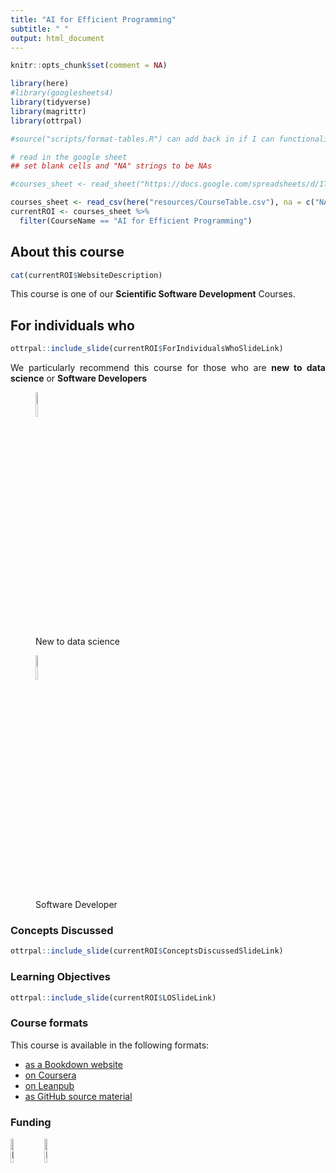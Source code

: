 ```yaml
---
title: "AI for Efficient Programming"
subtitle: " "
output: html_document
---
```


<style type="text/css">
  body{
  text-align: justify;
  text-justify: inter-word;
}
</style>

<style>
 pre {
        border: 0;
    }
</style>

```r
knitr::opts_chunk$set(comment = NA)
```
 
```r

library(here)
#library(googlesheets4)
library(tidyverse)
library(magrittr)
library(ottrpal)

#source("scripts/format-tables.R") can add back in if I can functionalize this -- which I totally can from what I was reading online
```


```r
# read in the google sheet
## set blank cells and "NA" strings to be NAs

#courses_sheet <- read_sheet("https://docs.google.com/spreadsheets/d/1TiNdu92hK-0FN8GbmWi_QbdUaX2yJF76yFt2oljm_qE/edit?usp=sharing", na = c("NA", ""))

courses_sheet <- read_csv(here("resources/CourseTable.csv"), na = c("NA", ""))
currentROI <- courses_sheet %>%
  filter(CourseName == "AI for Efficient Programming")
```
## About this course

```r
cat(currentROI$WebsiteDescription)
```

This course is one of our **Scientific Software Development** Courses.

## For individuals who

```r
ottrpal::include_slide(currentROI$ForIndividualsWhoSlideLink)
```

We particularly recommend this course for those who are **new to data science** or **Software Developers**

![New to data science](resources/images/NewToDataScience.png){width=10% height=10%}

![Software Developer](resources/images/SoftwareDeveloper.png){width=10% height=10%}

### Concepts Discussed

```r
ottrpal::include_slide(currentROI$ConceptsDiscussedSlideLink)
```

### Learning Objectives

```r
ottrpal::include_slide(currentROI$LOSlideLink)
```

### Course formats

This course is available in the following formats:

- [as a Bookdown website](`r currentROI$BookdownLink`)
- [on Coursera](`r currentROI$CourseraLink`)
- [on Leanpub](`r currentROI$LeanpubLink`)
- [as GitHub source material](`r currentROI$GithubLink`)

### Funding

[![ITCR](resources/images/ITCRLogo.png){width=10% height=10%}](https://itcr.cancer.gov/)
[![Fred Hutch Cancer Center](resources/images/fhlogo.png){width=10% height=10%}](https://www.fredhutch.org/en/about/about-the-hutch.html)
